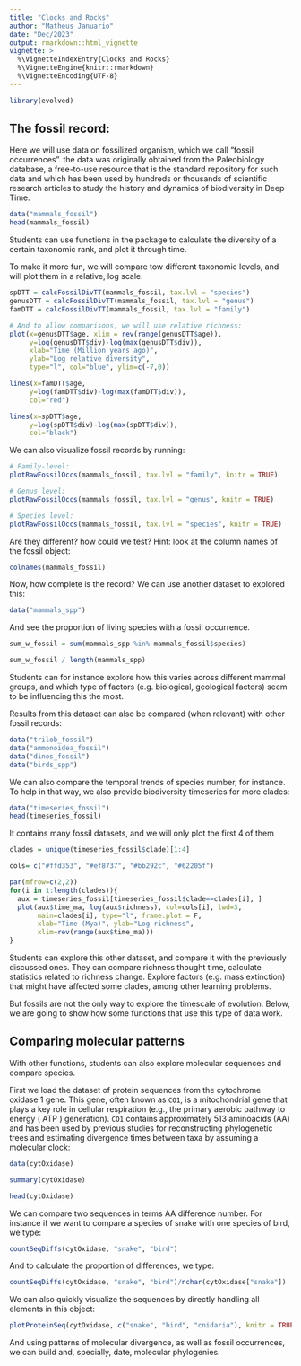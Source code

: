 ```yaml
---
title: "Clocks and Rocks"
author: "Matheus Januario"
date: "Dec/2023"
output: rmarkdown::html_vignette
vignette: >
  %\VignetteIndexEntry{Clocks and Rocks}
  %\VignetteEngine{knitr::rmarkdown}
  %\VignetteEncoding{UTF-8}
---
```


```r
library(evolved)
```

## The fossil record:

Here we will use data on fossilized organism, which we call "fossil occurrences". the data was originally obtained from the Paleobiology database, a free-to-use resource that is the standard repository for such data and which has been used by hundreds or thousands of scientific research articles to study the history and dynamics of biodiversity in Deep Time.

```r
data("mammals_fossil")
head(mammals_fossil)
```

Students can use functions in the package to calculate the diversity of a certain taxonomic rank, and plot it through time. 

To make it more fun, we will compare tow different taxonomic levels, and will plot them in a relative, log scale:

```r
spDTT = calcFossilDivTT(mammals_fossil, tax.lvl = "species")
genusDTT = calcFossilDivTT(mammals_fossil, tax.lvl = "genus")
famDTT = calcFossilDivTT(mammals_fossil, tax.lvl = "family")

# And to allow comparisons, we will use relative richness:
plot(x=genusDTT$age, xlim = rev(range(genusDTT$age)),
     y=log(genusDTT$div)-log(max(genusDTT$div)), 
     xlab="Time (Million years ago)",
     ylab="Log relative diversity",
     type="l", col="blue", ylim=c(-7,0))

lines(x=famDTT$age,
     y=log(famDTT$div)-log(max(famDTT$div)), 
     col="red")

lines(x=spDTT$age,
     y=log(spDTT$div)-log(max(spDTT$div)), 
     col="black")
```

We can also visualize fossil records by running:

```r
# Family-level:
plotRawFossilOccs(mammals_fossil, tax.lvl = "family", knitr = TRUE)

# Genus level:
plotRawFossilOccs(mammals_fossil, tax.lvl = "genus", knitr = TRUE)

# Species level:
plotRawFossilOccs(mammals_fossil, tax.lvl = "species", knitr = TRUE)
```

Are they different? how could we test? Hint: look at the column names of the fossil object:

```r
colnames(mammals_fossil)
```

Now, how complete is the record? We can use another dataset to explored this:

```r
data("mammals_spp")
```

And see the proportion of living species with a fossil occurrence.

```r
sum_w_fossil = sum(mammals_spp %in% mammals_fossil$species)

sum_w_fossil / length(mammals_spp)
```

Students can for instance explore how this varies across different mammal groups, and which type of factors (e.g. biological, geological factors) seem to be influencing this the most.

Results from this dataset can also be compared (when relevant) with other fossil records:

```r
data("trilob_fossil")
data("ammonoidea_fossil")
data("dinos_fossil")
data("birds_spp")
```

We can also compare the temporal trends of species number, for instance. To help in that way, we also provide biodiversity timeseries for more clades:

```r
data("timeseries_fossil")
head(timeseries_fossil)
```

It contains many fossil datasets, and we will only plot the first 4 of them

```r
clades = unique(timeseries_fossil$clade)[1:4]

cols= c("#ffd353", "#ef8737", "#bb292c", "#62205f")

par(mfrow=c(2,2))
for(i in 1:length(clades)){
  aux = timeseries_fossil[timeseries_fossil$clade==clades[i], ]
  plot(aux$time_ma, log(aux$richness), col=cols[i], lwd=3,
       main=clades[i], type="l", frame.plot = F,
       xlab="Time (Mya)", ylab="Log richness",
       xlim=rev(range(aux$time_ma)))
}
```

Students can explore this other dataset, and compare it with the previously discussed ones. They can compare richness thought time, calculate statistics related to richness change. Explore factors (e.g. mass extinction) that might have affected some clades, among other learning problems.

But fossils are not the only way to explore the timescale of evolution. Below, we are going to show how some functions that use this type of data work.

## Comparing molecular patterns

With other functions, students can also explore molecular sequences and compare species.

First we load the dataset of protein sequences from the cytochrome oxidase 1 gene. This gene, often known as `CO1`, is a mitochondrial gene that plays a key role in cellular respiration (e.g., the primary aerobic pathway to energy ( ATP ) generation). `CO1` contains approximately 513 aminoacids (AA) and has been used by previous studies for reconstructing phylogenetic trees and estimating divergence times between taxa by assuming a molecular clock:

```r
data(cytOxidase)

summary(cytOxidase)

head(cytOxidase)
```

We can compare two sequences in terms AA difference number. For instance if we want to compare a species of snake with one species of bird, we type:

```r
countSeqDiffs(cytOxidase, "snake", "bird")
```

And to calculate the proportion of differences, we type:

```r
countSeqDiffs(cytOxidase, "snake", "bird")/nchar(cytOxidase["snake"])
```

We can also quickly visualize the sequences by directly handling all elements in this object:

```r
plotProteinSeq(cytOxidase, c("snake", "bird", "cnidaria"), knitr = TRUE)
```

And using patterns of molecular divergence, as well as fossil occurrences, we can build and, specially, date, molecular phylogenies.

